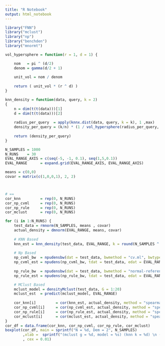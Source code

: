 ```yaml
---
title: "R Notebook"
output: html_notebook
---
```


``` r
library("FNN")
library("mclust")
library("np")
library("benchden")
library("mnormt")
```


``` r
vol_hypersphere = function(r = 1, d = 1) {

    nom   = pi ^ (d/2)
    denom = gamma(d/2 + 1)
    
    unit_vol = nom / denom
    
    return ( unit_vol * (r ^ d) )
}

knn_density = function(data, query, k = 2)
{
    n = dim(t(t(data)))[1]
    d = dim(t(t(data)))[2]
    
    radius_per_query  = apply(knnx.dist(data, query, k = k), 1 ,max)
    density_per_query = (k/n) * (1 / vol_hypersphere(radius_per_query, d = d))
    
    return (density_per_query)
}
```

``` r
N_SAMPLES = 1000
N_RUNS    = 30
EVAL_RANGE_AXIS = c(seq(-5, -1, 0.1), seq(1,5,0.1))
EVAL_RANGE      = expand.grid(EVAL_RANGE_AXIS, EVAL_RANGE_AXIS)

means = c(0,0)
covar = matrix(c(1,0,0,1), 2, 2)



# == 
cor_knn         = rep(0, N_RUNS)
cor_np_cvml     = rep(0, N_RUNS)
cor_np_rule     = rep(0, N_RUNS) 
cor_mclust      = rep(0, N_RUNS)

for (i in 1:N_RUNS) {
    test_data = rmnorm(N_SAMPLES, means , covar)
    actual_density = dmnorm(EVAL_RANGE, means, covar)
    
    # KNN Based
    knn_est = knn_density(test_data, EVAL_RANGE, k = round(N_SAMPLES ^ 0.8))
    
    # Np Based
    np_cvml_bw  = npudensbw(dat = test_data, bwmethod = "cv.ml", bwtype = "fixed", ckertype="gaussian")
    np_cvml_est = npudens(np_cvml_bw, tdat = test_data, edat = EVAL_RANGE)$dens
    
    np_rule_bw  = npudensbw(dat = test_data, bwmethod = "normal-reference", bwtype = "fixed", ckertype="gaussian")
    np_rule_est = npudens(np_rule_bw, tdat = test_data, edat = EVAL_RANGE)$dens

    # MClust Based
    mclust_model = densityMclust(test_data, G = 1:20)
    mclust_est  = predict(mclust_model, EVAL_RANGE)
    
    cor_knn[i]         = cor(knn_est, actual_density, method = "spearman")
    cor_np_cvml[i]     = cor(np_cvml_est, actual_density, method = "spearman")
    cor_np_rule[i]     = cor(np_rule_est, actual_density, method = "spearman")
    cor_mclust[i]      = cor(mclust_est, actual_density, method = "spearman")
}
cor_df = data.frame(cor_knn, cor_np_cvml, cor_np_rule, cor_mclust)
boxplot(cor_df, main = sprintf("N = %d, Dem = 2", N_SAMPLES)
        ,xlab =  sprintf("(mclust g = %d, model = %s) (knn k = %d) \n (np cvml_bw = %f-%f rule_bw = %f-%f)", mclust_model$G, mclust_model$modelName, round(N_SAMPLES ^ 0.8), np_cvml_bw$bw[1], np_cvml_bw$bw[2], np_rule_bw$bw[1], np_rule_bw$bw[2])
        , cex = 0.01)

```
